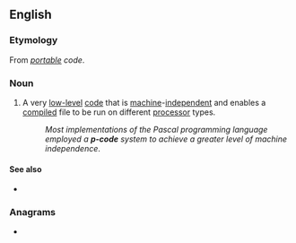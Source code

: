 ==English==

===Etymology===
From ''[[portable]] code''.

===Noun===
{{en-noun|-}}

# {{label|en|computing}} A very [[low-level]] [[code]] that is [[machine]]-[[independent]] and enables a [[compile]]d file to be run on different [[processor]] types.
#: ''Most implementations of the Pascal programming language employed a '''p-code''' system to achieve a greater level of machine independence''.

====See also====
* {{l|en|bytecode}}

===Anagrams===
* {{l|en|coped}}